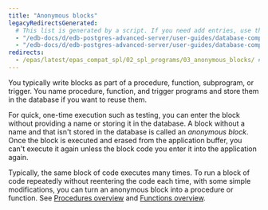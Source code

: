 ```yaml
---
title: "Anonymous blocks"
legacyRedirectsGenerated:
  # This list is generated by a script. If you need add entries, use the `legacyRedirects` key.
  - "/edb-docs/d/edb-postgres-advanced-server/user-guides/database-compatibility-for-oracle-developers-guide/9.6/Database_Compatibility_for_Oracle_Developers_Guide_v9.6.1.051.html"
  - "/edb-docs/d/edb-postgres-advanced-server/user-guides/database-compatibility-for-oracle-developers-guide/9.5/Database_Compatibility_for_Oracle_Developers_Guide.1.145.html"
redirects:
  - /epas/latest/epas_compat_spl/02_spl_programs/03_anonymous_blocks/ #generated for docs/epas/reorg-role-use-case-mode
---
```


<div id="anonymous_blocks" class="registered_link"></div>

You typically write blocks as part of a procedure, function, subprogram, or trigger. You name procedure, function, and trigger programs and store them in the database if you want to reuse them. 

For quick, one-time execution such as testing, you can enter the block without providing a name or storing it in the database. A block without a name  and that isn't stored in the database is called an *anonymous block*. Once the block is executed and erased from the application buffer, you can't execute it again unless the block code you enter it into the application again.

Typically, the same block of code executes many times. To run a block of code repeatedly without reentering the code each time, with some simple modifications, you can turn an anonymous block into a procedure or function. See [Procedures overview](04_procedures_overview) and [Functions overview](05_functions_overview).
